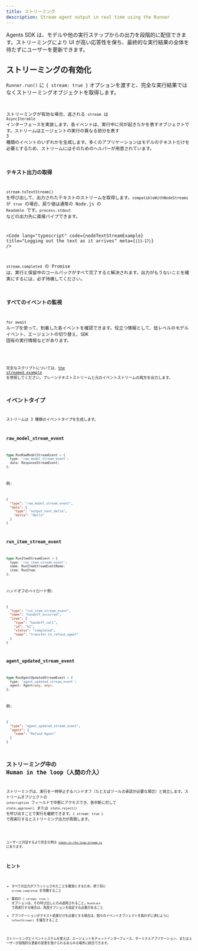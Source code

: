 ```yaml
---
title: ストリーミング
description: Stream agent output in real time using the Runner
---
```



Agents SDK は、モデルや他の実行ステップからの出力を段階的に配信できます。ストリーミングにより UI が高い応答性を保ち、最終的な実行結果の全体を待たずにユーザーを更新できます。

## ストリーミングの有効化

`Runner.run()` に `{ stream: true }` オプションを渡すと、完全な実行結果ではなくストリーミングオブジェクトを取得します。

<Code
  lang="typescript"
  code={basicStreamingExample}
  title="Enabling streaming"
/>

ストリーミングが有効な場合、返される `stream` は `AsyncIterable` インターフェースを実装します。各イベントは、実行中に何が起きたかを表すオブジェクトです。ストリームはエージェントの実行の異なる部分を表す 3 種類のイベントのいずれかを生成します。多くのアプリケーションはモデルのテキストだけを必要とするため、ストリームにはそのためのヘルパーが用意されています。

### テキスト出力の取得

`stream.toTextStream()` を呼び出して、出力されたテキストのストリームを取得します。`compatibleWithNodeStreams` が `true` の場合、戻り値は通常の Node.js の `Readable` です。`process.stdout` などの出力先に直接パイプできます。

<Code
  lang="typescript"
  code={nodeTextStreamExample}
  title="Logging out the text as it arrives"
  meta={`{13-17}`}
/>

`stream.completed` の Promise は、実行と保留中のコールバックがすべて完了すると解決されます。出力がもうないことを確実にするには、必ず待機してください。

### すべてのイベントの監視

`for await` ループを使って、到着した各イベントを確認できます。役立つ情報として、低レベルのモデルイベント、エージェントの切り替え、SDK 固有の実行情報などがあります。

<Code
  lang="typescript"
  code={handleAllEventsExample}
  title="Listening to all events"
/>

完全なスクリプトについては、[the streamed example](https://github.com/openai/openai-agents-js/tree/main/examples/agent-patterns/streamed.ts) を参照してください。プレーンテキストストリームと元のイベントストリームの両方を出力します。

## イベントタイプ

ストリームは 3 種類のイベントタイプを生成します。

### raw_model_stream_event

```ts
type RunRawModelStreamEvent = {
  type: 'raw_model_stream_event';
  data: ResponseStreamEvent;
};
```

例:

```json
{
  "type": "raw_model_stream_event",
  "data": {
    "type": "output_text_delta",
    "delta": "Hello"
  }
}
```

### run_item_stream_event

```ts
type RunItemStreamEvent = {
  type: 'run_item_stream_event';
  name: RunItemStreamEventName;
  item: RunItem;
};
```

ハンドオフのペイロード例:

```json
{
  "type": "run_item_stream_event",
  "name": "handoff_occurred",
  "item": {
    "type": "handoff_call",
    "id": "h1",
    "status": "completed",
    "name": "transfer_to_refund_agent"
  }
}
```

### agent_updated_stream_event

```ts
type RunAgentUpdatedStreamEvent = {
  type: 'agent_updated_stream_event';
  agent: Agent<any, any>;
};
```

例:

```json
{
  "type": "agent_updated_stream_event",
  "agent": {
    "name": "Refund Agent"
  }
}
```

## ストリーミング中の Human in the loop（人間の介入）

ストリーミングは、実行を一時停止するハンドオフ（たとえばツールの承認が必要な場合）と両立します。ストリームオブジェクトの `interruption` フィールドで中断にアクセスでき、各中断に対して `state.approve()` または `state.reject()` を呼び出すことで実行を継続できます。`{ stream: true }` で再実行するとストリーミング出力が再開します。

<Code
  lang="typescript"
  code={streamedHITLExample}
  title="Handling human approval while streaming"
/>

ユーザーと対話するより完全な例は
[`human-in-the-loop-stream.ts`](https://github.com/openai/openai-agents-js/tree/main/examples/agent-patterns/human-in-the-loop-stream.ts) にあります。

## ヒント

- すべての出力がフラッシュされたことを確実にするため、終了前に `stream.completed` を待機すること
- 最初の `{ stream: true }` オプションは、その呼び出しにのみ適用されること。`RunState` で再実行する場合は、再度オプションを指定する必要があること
- アプリケーションがテキスト結果だけを必要とする場合は、個々のイベントオブジェクトを扱わずに済むように `toTextStream()` を優先すること

ストリーミングとイベントシステムを使えば、エージェントをチャットインターフェース、ターミナルアプリケーション、またはユーザーが段階的な更新の恩恵を受けられるあらゆる場所に統合できます。
